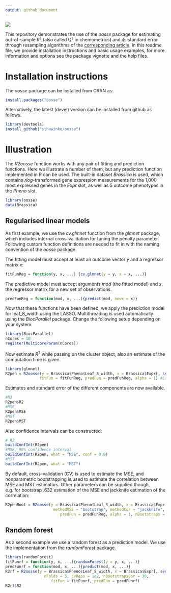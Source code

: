```yaml
---
output: github_document
---
```


[![](https://cranlogs.r-pkg.org/badges/oosse)](https://cran.rstudio.com/web/packages/oosse/index.html)

This repository demonstrates the use of the _oosse_ package for estimating out-of-sample R² (also called Q² in chemometrics) and its standard error through resampling algorithms of the [corresponding article](https://doi.org/10.1080/00031305.2023.2216252). In this readme file, we provide installation instructions and basic usage examples, for more information and options see the package vignette and the help files.

# Installation instructions

The _oosse_ package can be installed from CRAN as:

```r
install.packages("oosse")
```

Alternatively, the latest (devel) version can be installed from github as follows.

```r
library(devtools)
install_github("sthawinke/oosse")
```

# Illustration

The _R2oosse_ function works with any pair of fitting and prediction functions. Here we illustrate a number of them, but any prediction function implemented in R can be used. The built-in dataset _Brassica_ is used, which contains _rlog_-transformed gene expression measurements for the 1,000 most expressed genes in the _Expr_ slot, as well as 5 outcome phenotypes in the _Pheno_ slot.

```r
library(oosse)
data(Brassica)
```

## Regularised linear models

As first example, we use the _cv.glmnet_ function from the _glmnet_ package, which includes internal cross-validation for tuning the penalty parameter. Following custom function definitions are needed to fit in with the naming convention of the _oosse_ package.

The fitting model must accept at least an outcome vector _y_ and a regressor matrix _x_:

```r
fitFunReg = function(y, x, ...) {cv.glmnet(y = y, x = x, ...)}
```

The predictive model must accept arguments _mod_ (the fitted model) and _x_, the regressor matrix for a new set of observations.

```r
predFunReg = function(mod, x, ...){predict(mod, newx = x)}
```

Now that these functions have been defined, we apply the prediction model for leaf_8_width using the LASSO. Multithreading is used automatically using the _BiocParallel_ package. Change the following setup depending on your system.

```r
library(BiocParallel)
nCores = 10
register(MulticoreParam(nCores))
```

Now estimate $R^2$ while passing on the cluster object, also an estimate of the computation time is given.

```r
library(glmnet)
R2pen = R2oosse(y = Brassica$Pheno$Leaf_8_width, x = Brassica$Expr[, seq_len(1e2)],
               fitFun = fitFunReg, predFun = predFunReg, alpha = 1) #Lasso model
```

Estimates and standard error of the different components are now available.

```r
#R2
R2pen$R2
#MSE
R2pen$MSE
#MST
R2pen$MST
```

Also confidence intervals can be constructed:

```r
# R2
buildConfInt(R2pen)
#MSE, 90% confidence interval
buildConfInt(R2pen, what = "MSE", conf = 0.9)
#MST
buildConfInt(R2pen, what = "MST")
```

By default, cross-validation (CV) is used to estimate the MSE, and nonparametric bootstrapping is used to estimate the correlation between MSE and MST estimators. Other parameters can be supplied though, e.g. for bootstrap .632 estimation of the MSE and jackknife estimation of the correlation:

```r
R2penBoot = R2oosse(y = Brassica$Pheno$Leaf_8_width, x = Brassica$Expr[, seq_len(1e2)],
                     methodMSE = "bootstrap", methodCor = "jackknife", fitFun = fitFunReg,
                        predFun = predFunReg, alpha = 1, nBootstraps = 1e2)#Lasso model
```

## Random forest

As a second example we use a random forest as a prediction model. We use the implementation from the _randomForest_ package.

```r
library(randomForest)
fitFunrf = function(y, x, ...){randomForest(y = y, x, ...)}
predFunrf = function(mod, x, ...){predict(mod, x, ...)}
R2rf = R2oosse(y = Brassica$Pheno$Leaf_8_width, x = Brassica$Expr[, seq_len(1e2)],
                 nFolds = 5, cvReps = 1e2, nBootstrapsCor = 30,
                    fitFun = fitFunrf, predFun = predFunrf)
R2rf$R2
```


